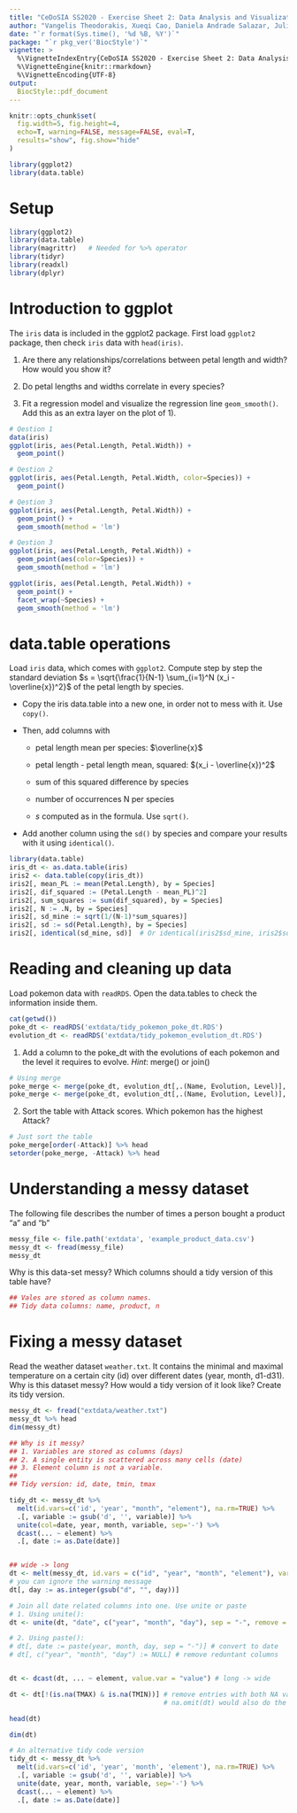 ```yaml
---
title: "CeDoSIA SS2020 - Exercise Sheet 2: Data Analysis and Visualization"
author: "Vangelis Theodorakis, Xueqi Cao, Daniela Andrade Salazar, Julien Gagneur"
date: "`r format(Sys.time(), '%d %B, %Y')`"
package: "`r pkg_ver('BiocStyle')`"
vignette: >
  %\VignetteIndexEntry{CeDoSIA SS2020 - Exercise Sheet 2: Data Analysis and Visualization}
  %\VignetteEngine{knitr::rmarkdown}
  %\VignetteEncoding{UTF-8}
output: 
  BiocStyle::pdf_document
---
```

  
```r
knitr::opts_chunk$set(
  fig.width=5, fig.height=4, 
  echo=T, warning=FALSE, message=FALSE, eval=T,
  results="show", fig.show="hide"
)

library(ggplot2)
library(data.table)
```

# Setup

```r
library(ggplot2)
library(data.table)
library(magrittr)   # Needed for %>% operator
library(tidyr)
library(readxl)
library(dplyr)
```


# Introduction to ggplot
The `iris` data is included in the ggplot2 package. First load `ggplot2` package, then check `iris` data with `head(iris)`. 

1) Are there any relationships/correlations between petal length and width? How would you show it?

2) Do petal lengths and widths correlate in every species?

3) Fit a regression model and visualize the regression line `geom_smooth()`. Add this as an extra layer on the plot of 1).


```r
# Qestion 1
data(iris)
ggplot(iris, aes(Petal.Length, Petal.Width)) +
  geom_point() 
```


```r
# Qestion 2
ggplot(iris, aes(Petal.Length, Petal.Width, color=Species)) +
  geom_point()
```

```r
# Qestion 3
ggplot(iris, aes(Petal.Length, Petal.Width)) +
  geom_point() +
  geom_smooth(method = 'lm')
```
```r
# Qestion 3
ggplot(iris, aes(Petal.Length, Petal.Width)) +
  geom_point(aes(color=Species)) +
  geom_smooth(method = 'lm')

ggplot(iris, aes(Petal.Length, Petal.Width)) +
  geom_point() +
  facet_wrap(~Species) +
  geom_smooth(method = 'lm')
```

# data.table operations
Load `iris` data, which comes with `ggplot2`. Compute step by step the standard deviation $s = \sqrt{\frac{1}{N-1} \sum_{i=1}^N (x_i - \overline{x})^2}$ of the petal length by species.

* Copy the iris data.table into a new one, in order not to mess with it. Use ``copy()``.

* Then, add columns with

    + petal length mean per species: $\overline{x}$
 
    + petal length - petal length mean, squared: $(x_i - \overline{x})^2$

    + sum of this squared difference by species
 
    + number of occurrences N per species
 
    + $s$ computed as in the formula. Use ``sqrt()``.
 
* Add another column using the ``sd()`` by species and compare your results with it using ``identical()``.

```r
library(data.table)
iris_dt <- as.data.table(iris)
iris2 <- data.table(copy(iris_dt))
iris2[, mean_PL := mean(Petal.Length), by = Species]
iris2[, dif_squared := (Petal.Length - mean_PL)^2]
iris2[, sum_squares := sum(dif_squared), by = Species]
iris2[, N := .N, by = Species]
iris2[, sd_mine := sqrt(1/(N-1)*sum_squares)]
iris2[, sd := sd(Petal.Length), by = Species]
iris2[, identical(sd_mine, sd)]  # Or identical(iris2$sd_mine, iris2$sd)
```


# Reading and cleaning up data
Load pokemon data with `readRDS`. Open the data.tables to check the information inside them.
```r
cat(getwd())
poke_dt <- readRDS('extdata/tidy_pokemon_poke_dt.RDS')
evolution_dt <- readRDS('extdata/tidy_pokemon_evolution_dt.RDS')
```

1. Add a column to the poke_dt with the evolutions of each pokemon and the level it requires to evolve.
*Hint*: merge() or join()
```r
# Using merge
poke_merge <- merge(poke_dt, evolution_dt[,.(Name, Evolution, Level)], by="Name")  # Only pokemon with evolutions
poke_merge <- merge(poke_dt, evolution_dt[,.(Name, Evolution, Level)], by="Name", all.x = T)
```

2. Sort the table with Attack scores. Which pokemon has the highest Attack? 
```r
# Just sort the table
poke_merge[order(-Attack)] %>% head
setorder(poke_merge, -Attack) %>% head
```

# Understanding a messy dataset


The following file describes the number of times a person bought a product "a" and "b"

```r
messy_file <- file.path('extdata', 'example_product_data.csv')
messy_dt <- fread(messy_file)
messy_dt
```

Why is this data-set messy? Which columns should a tidy version of this table have?

```r
## Vales are stored as column names. 
## Tidy data columns: name, product, n
```

# Fixing a messy dataset

Read the weather dataset `weather.txt`. It contains the minimal and maximal temperature on a certain city (id) over different dates (year, month, d1-d31). Why is this dataset messy? How would a tidy version of it look like? Create its tidy version.

```r
messy_dt <- fread("extdata/weather.txt")
messy_dt %>% head
dim(messy_dt)
```

```r
## Why is it messy?
## 1. Variables are stored as columns (days)
## 2. A single entity is scattered across many cells (date)
## 3. Element column is not a variable.
##
## Tidy version: id, date, tmin, tmax
```


```r
tidy_dt <- messy_dt %>% 
  melt(id.vars=c('id', 'year', "month", "element"), na.rm=TRUE) %>%
  .[, variable := gsub('d', '', variable)] %>% 
  unite(col=date, year, month, variable, sep='-') %>% 
  dcast(... ~ element) %>% 
  .[, date := as.Date(date)]


## wide -> long
dt <- melt(messy_dt, id.vars = c("id", "year", "month", "element"), variable.name = "day") 
# you can ignore the warning message
dt[, day := as.integer(gsub("d", "", day))]

# Join all date related columns into one. Use unite or paste
# 1. Using unite():
dt <- unite(dt, "date", c("year", "month", "day"), sep = "-", remove = TRUE)

# 2. Using paste():
# dt[, date := paste(year, month, day, sep = "-")] # convert to date
# dt[, c("year", "month", "day") := NULL] # remove reduntant columns


dt <- dcast(dt, ... ~ element, value.var = "value") # long -> wide

dt <- dt[!(is.na(TMAX) & is.na(TMIN))] # remove entries with both NA values,
                                       # na.omit(dt) would also do the job

head(dt)

dim(dt)
```

```r
# An alternative tidy code version
tidy_dt <- messy_dt %>% 
  melt(id.vars=c('id', 'year', 'month', 'element'), na.rm=TRUE) %>% 
  .[, variable := gsub('d', '', variable)] %>% 
  unite(date, year, month, variable, sep='-') %>% 
  dcast(... ~ element) %>% 
  .[, date := as.Date(date)]
```
